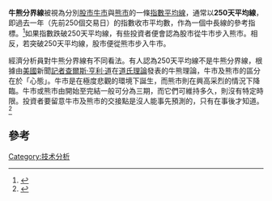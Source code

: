 '''牛熊分界線'''被視為分別[[股票市场|股市]][[市場趨勢|牛市]]與[[市場趨勢|熊市]]的一條[[股價指數|指數]][[移动平均线|平均線]]，通常以'''250天平均線'''，即過去一年（先前250個交易日）的指數收市平均數，作為一個中長線的參考指標。<ref>{{Cite web |url=http://www.singtao.ca/tor/2008-01-21/1200900742d773104.html |title=牛熊分界線 |accessdate=2008-01-22 |archive-date=2018-09-26 |archive-url=https://web.archive.org/web/20180926192640/http://www.singtao.ca/tor/2008-01-21/1200900742d773104.html |dead-url=yes }}</ref>如果指數跌破250天平均線，有些投資者便會認為股市從牛市步入熊市。相反，若突破250天平均線，股市便從熊市步入牛市。

經濟分析員對牛熊分界線有不同看法。有人認為250天平均線不是牛熊分界線，根據由[[美國|美國]]新聞[[記者|記者]][[查爾斯·亨利·道|查爾斯·亨利·道]]在[[道氏理論|道氏理論]]發表的牛熊理論，牛市及熊市的區分在於「心態」。牛市是在極度悲觀的環境下誕生，而熊市則在興高采烈的情況下降臨。牛市或熊市由開始至完結一般可分為三期，而它們可維持多久，則沒有特定時限。投資者要留意牛市及熊市的交接點是沒人能事先預測的，只有在事後才知道。<ref>{{Cite web |url=http://money.softbath.net/stock/articles/trading-10-donts.htm |title=二百五十天移動平均線不是牛熊分界線 |access-date=2008-01-23 |archive-url=https://web.archive.org/web/20080119195521/http://money.softbath.net/stock/articles/trading-10-donts.htm |archive-date=2008-01-19 |dead-url=yes }}</ref>

== 參考 ==
{{reflist}}
{{Econ-stub}}
[[Category:技术分析|Category:技术分析]]